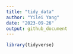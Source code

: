```yaml
---
title: "tidy_data"
author: "Yilei Yang"
date: "2023-09-26"
output: github_document
---
```


```r
library(tidyverse)
```

